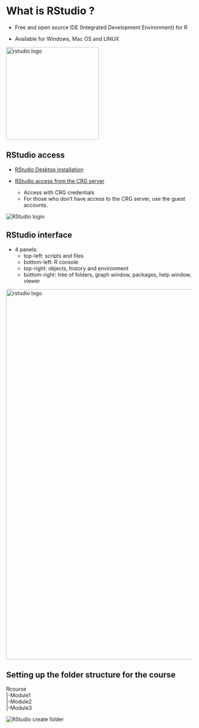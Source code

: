 # What is RStudio ?

* Free and open source IDE (Integrated Development Environment) for R

* Available for Windows, Mac OS and LINUX

<img src="images/rstudio_logo.png" alt="rstudio logo" width="250"/>

## RStudio access

* [RStudio Desktop installation](https://www.rstudio.com/products/rstudio/download)

* [RStudio access from the CRG server](http://rstudio.linux.crg.es/)
	+ Access with CRG credentials
	+ For those who don't have access to the CRG server, use the guest accounts.

![](images/rstudio_login.png "RStudio login")

## RStudio interface

* 4 panels:
	+ top-left: scripts and files
	+ bottom-left: R console
	+ top-right: objects, history and environment
	+ bottom-right: tree of folders, graph window, packages, help window, viewer

<a href="https://sbcrg.github.io/CRG_RIntroduction/images/rstudio_interface.png"><img src="images/rstudio_interface.png" alt="rstudio logo" width="1000"/></a>

## Setting up the folder structure for the course

Rcourse<br>
  |-Module1<br>
  |-Module2<br>
  |-Module3<br>

![](images/rstudio_folder.png "RStudio create folder")

